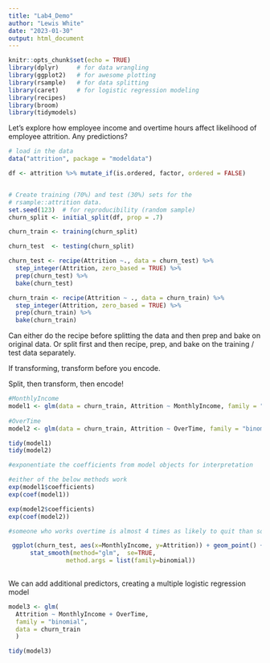 ```yaml
---
title: "Lab4_Demo"
author: "Lewis White"
date: "2023-01-30"
output: html_document
---
```


```r
knitr::opts_chunk$set(echo = TRUE)
library(dplyr)     # for data wrangling
library(ggplot2)   # for awesome plotting
library(rsample)   # for data splitting
library(caret)     # for logistic regression modeling
library(recipes)
library(broom)
library(tidymodels)
```
Let's explore how employee income and overtime hours affect likelihood of employee attrition.  Any predictions?

```r
# load in the data 
data("attrition", package = "modeldata")

df <- attrition %>% mutate_if(is.ordered, factor, ordered = FALSE)


# Create training (70%) and test (30%) sets for the 
# rsample::attrition data.
set.seed(123)  # for reproducibility (random sample)
churn_split <- initial_split(df, prop = .7)

churn_train <- training(churn_split)

churn_test  <- testing(churn_split)
```

```r
churn_test <- recipe(Attrition ~., data = churn_test) %>%
  step_integer(Attrition, zero_based = TRUE) %>%
  prep(churn_test) %>%
  bake(churn_test)
```

```r
churn_train <- recipe(Attrition ~ ., data = churn_train) %>%
  step_integer(Attrition, zero_based = TRUE) %>%
  prep(churn_train) %>%
  bake(churn_train)
```

Can either do the recipe before splitting the data and then prep and bake on original data. Or split first and then recipe, prep, and bake on the training / test data separately. 

If transforming, transform before you encode. 

Split, then transform, then encode!


```r
#MonthlyIncome
model1 <- glm(data = churn_train, Attrition ~ MonthlyIncome, family = "binomial")
  
#OverTime
model2 <- glm(data = churn_train, Attrition ~ OverTime, family = "binomial")

```


```r
tidy(model1)
tidy(model2)
```

```r
#exponentiate the coefficients from model objects for interpretation

#either of the below methods work 
exp(model1$coefficients)
exp(coef(model1))

exp(model2$coefficients)
exp(coef(model2))

#someone who works overtime is almost 4 times as likely to quit than someone who doesn't work overtime

```

```r
 ggplot(churn_test, aes(x=MonthlyIncome, y=Attrition)) + geom_point() +
      stat_smooth(method="glm",  se=TRUE,
                method.args = list(family=binomial))
                
```



We can add additional predictors, creating a multiple logistic regression model
```r

model3 <- glm(
  Attrition ~ MonthlyIncome + OverTime,
  family = "binomial", 
  data = churn_train
  )

tidy(model3)
```